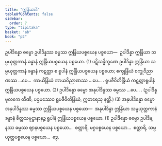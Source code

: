 ```yaml
---
title: "ဣန္ဒြိယာဒိ"
tableOfContents: false
sidebar:
  order: 7
type: "tipitaka"
basket: "ab"
book: "p2"
---
```



<DynamicBreadcrumb />

<Division number="461" book="p2" e="ch" v="38" p="554">

<Paragraph number="3491" book="p2">
ဥပါဒိန္နော ဓမ္မော ဥပါဒိန္နဿ ဓမ္မဿ ဣန္ဒြိယပစ္စယေန ပစ္စယော—  ဥပါဒိန္နာ ဣန္ဒြိယာ သမ္ပယုတ္တကာနံ ခန္ဓာနံ ဣန္ဒြိယပစ္စယေန ပစ္စယော. (1)
</Paragraph>

<Paragraph number="3492" book="p2">
ပဋိသန္ဓိက္ခဏေ ဥပါဒိန္နာ ဣန္ဒြိယာ သမ္ပယုတ္တကာနံ ခန္ဓာနံ ကဋတ္တာ စ ရူပါနံ ဣန္ဒြိယပစ္စယေန ပစ္စယော; စက္ခုန္ဒြိယံ စက္ခုဝိညာဏဿ …ပေ…  ကာယိန္ဒြိယံ ကာယဝိညာဏဿ …ပေ… . <Emphasis>ရူပဇီဝိတိန္ဒြိယံ</Emphasis> ကဋတ္တာရူပါနံ ဣန္ဒြိယပစ္စယေန ပစ္စယော. (2)
</Paragraph>

<Paragraph number="3493" book="p2">
ဥပါဒိန္နော ဓမ္မော အနုပါဒိန္နဿ ဓမ္မဿ …ပေ… . (ဥပါဒိန္နမူလကေ တီဏိ, ပဌမဿေဝ ရူပဇီဝိတိန္ဒြိယံ, ဣတရေသု နတ္ထိ.) (3)
</Paragraph>

<Paragraph number="3494" book="p2">
အနုပါဒိန္နော ဓမ္မော အနုပါဒိန္နဿ ဓမ္မဿ ဣန္ဒြိယပစ္စယေန ပစ္စယော—  အနုပါဒိန္နာ ဣန္ဒြိယာ သမ္ပယုတ္တကာနံ ခန္ဓာနံ စိတ္တသမုဋ္ဌာနာနဉ္စ ရူပါနံ ဣန္ဒြိယပစ္စယေန ပစ္စယော. (1)
</Paragraph>

<Paragraph number="3495" book="p2">
ဥပါဒိန္နော ဓမ္မော ဥပါဒိန္နဿ ဓမ္မဿ ဈာနပစ္စယေန ပစ္စယော…  စတ္တာရိ, မဂ္ဂပစ္စယေန ပစ္စယော…  စတ္တာရိ, သမ္ပယုတ္တပစ္စယေန ပစ္စယော…  ဒွေ.
</Paragraph>
</Division>